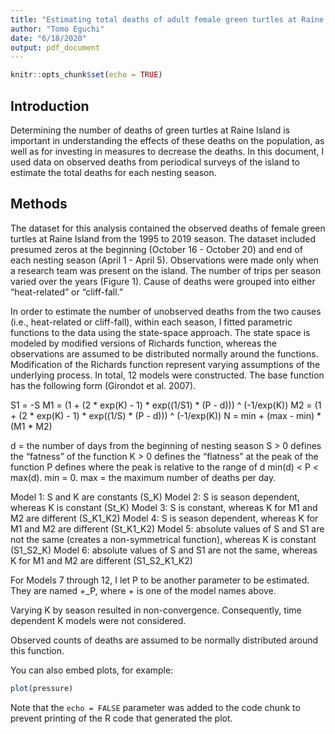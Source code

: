```yaml
---
title: "Estimating total deaths of adult female green turtles at Raine Island"
author: "Tomo Eguchi"
date: "6/18/2020"
output: pdf_document
---
```


```r
knitr::opts_chunk$set(echo = TRUE)
```

## Introduction

Determining the number of deaths of green turtles at Raine Island is important in understanding the effects of these deaths on the population, as well as for investing in measures to decrease the deaths. In this document, I used data on observed deaths from periodical surveys of the island to estimate the total deaths for each nesting season. 

## Methods

The dataset for this analysis contained the observed deaths of female green turtles at Raine Island from the 1995 to 2019 season. The dataset included presumed zeros at the beginning (October 16 - October 20) and end of each nesting season (April 1 - April 5). Observations were made only when a research team was present on the island. The number of trips per season varied over the years (Figure 1). Cause of deaths were grouped into either "heat-related" or "cliff-fall."  

In order to estimate the number of unobserved deaths from the two causes (i.e., heat-related or cliff-fall), within each season, I fitted parametric functions to the data using the state-space approach. The state space is modeled by modified versions of Richards function, whereas the observations are assumed to be distributed normally around the functions. Modification of the Richards function represent varying assumptions of the underlying process. In total, 12 models were constructed. The base function has the following form (Girondot et al. 2007).

S1 = -S
M1 = (1 + (2 * exp(K) - 1) * exp((1/S1) * (P - d))) ^ (-1/exp(K))
M2 = (1 + (2 * exp(K) - 1) * exp((1/S) * (P - d))) ^ (-1/exp(K))
N = min + (max - min) * (M1 * M2)

d = the number of days from the beginning of nesting season
S > 0 defines the "fatness" of the function
K > 0 defines the "flatness" at the peak of the function
P defines where the peak is relative to the range of d min(d) < P < max(d).
min = 0.
max = the maximum number of deaths per day.

Model 1: S and K are constants (S_K)
Model 2: S is season dependent, whereas K is constant (St_K)
Model 3: S is constant, whereas K for M1 and M2 are different (S_K1_K2)
Model 4: S is season dependent, whereas K for M1 and M2 are different (St_K1_K2)
Model 5: absolute values of S and S1 are not the same (creates a non-symmetrical function), whereas K is constant (S1_S2_K)
Model 6: absolute values of S and S1 are not the same, whereas K for M1 and M2 are different (S1_S2_K1_K2)

For Models 7 through 12, I let P to be another parameter to be estimated. They are named +_P, where + is one of the model names above. 

Varying K by season resulted in non-convergence. Consequently, time dependent K models were not considered. 

Observed counts of deaths are assumed to be normally distributed around this function.

You can also embed plots, for example:

```r
plot(pressure)
```

Note that the `echo = FALSE` parameter was added to the code chunk to prevent printing of the R code that generated the plot.
